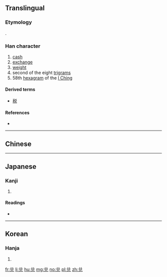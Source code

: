{{also|兌}}
==Translingual==
{{zh-hanzi-box|兑|[[兌]]}}

===Etymology===
{{Han simp|兌}}.

===Han character===
{{Han char|rn=10|rad=儿|as=05|sn=7|four=|canj=金口竹山 (CRHU), X金口竹山 (XCRHU)|ids=⿱[[丷]][[兄]]}}

# [[cash]]
# [[exchange]]
# [[weight]]
# second of the eight [[w:Bagua|trigrams]]
# 58th [[hexagram]] of the [[I Ching]]

====Derived terms====
* [[税]]

====References====
* {{Han ref|kx=0125.021|hdz=10271.010|uh=5151|ud=20817}}

----
==Chinese==
{{zh-see|兌}}
----

==Japanese==

===Kanji===
{{ja-kanji|grade=|rs=儿05}}

# {{defn|lang=ja|sort=儿05}}

====Readings====
* {{ja-readings|on=[[だ]] (da), [[たい]] (tai), [[えい]] (ei)|kun=[[よろこぶ]] (yorokobu)}}

----

==Korean==

===Hanja===
{{ko-hanja|hangeul=[[태]], [[예]]|rv=tae, ye|mr=t'ae, ye}}

# {{defn|lang=ko|sort=儿05}}

[[fr:兑]]
[[li:兑]]
[[hu:兑]]
[[mg:兑]]
[[no:兑]]
[[pl:兑]]
[[zh:兑]]